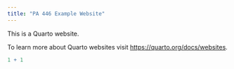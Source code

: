 ```yaml
---
title: "PA 446 Example Website"
---
```


This is a Quarto website.

To learn more about Quarto websites visit <https://quarto.org/docs/websites>.

```r
1 + 1
```
